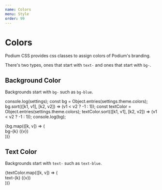 ```yaml
---
name: Colors
menu: Style
order: 99
---
```



# Colors

Podium CSS provides css classes to assign colors of Podium's branding.

There's two types, ones that start with `text-` and ones that start with `bg-`.

## Background Color

Backgrounds start with `bg-` such as `bg-blue`.

console.log(settings);
const bg = Object.entries(settings.theme.colors);
bg.sort(([k1, v1], [k2, v2]) => (v1 < v2 ? -1 : 1));
const textColor = Object.entries(settings.theme.colors);
textColor.sort(([k1, v1], [k2, v2]) => (v1 < v2 ? -1 : 1));
console.log(bg);

<div
  className="p-5 rounded-lg"
  style={{
    backgroundImage:
      'linear-gradient(45deg, lightgray 25%, transparent 25%), linear-gradient(-45deg, lightgray 25%, transparent 25%), linear-gradient(45deg, transparent 75%, lightgray 75%), linear-gradient(-45deg, transparent 75%, lightgray 75%)',
    backgroundSize: '20px 20px',
    backgroundPosition: '0 0, 0 10px, 10px -10px, -10px 0px'
  }}
>
  {bg.map(([k, v]) => (
    <div key={k} className={`p-3 bg-${k} ${v < '#adb6be' ? 'text-white' : ''}`}>
      bg-{k} ({v})
    </div>
  ))}
</div>

## Text Color

Backgrounds start with `text-` such as `text-blue`.

<div className="p-5">
  {textColor.map(([k, v]) => (
    <div
      key={k}
      className={`p-3 text-${k} ${v === '#ffffff' ? 'bg-mineShaft' : ''}`}
    >
      text-{k} ({v})
    </div>
  ))}
</div>
